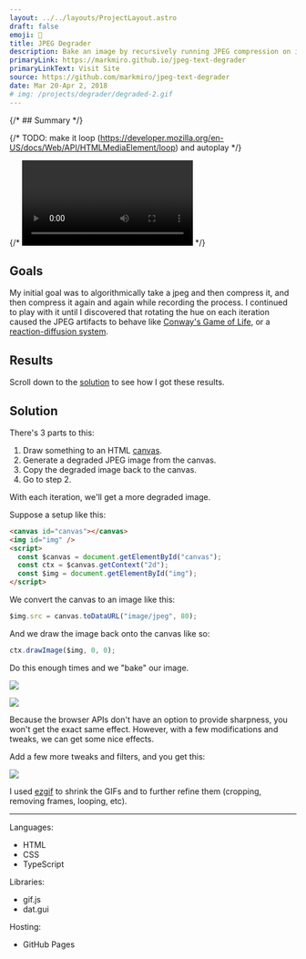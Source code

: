 ```yaml
---
layout: ../../layouts/ProjectLayout.astro
draft: false
emoji: 🥖
title: JPEG Degrader
description: Bake an image by recursively running JPEG compression on it (with filters)
primaryLink: https://markmiro.github.io/jpeg-text-degrader
primaryLinkText: Visit Site
source: https://github.com/markmiro/jpeg-text-degrader
date: Mar 20-Apr 2, 2018
# img: /projects/degrader/degraded-2.gif
---
```



{/* ## Summary */}

{/* TODO: make it loop (https://developer.mozilla.org/en-US/docs/Web/API/HTMLMediaElement/loop) and autoplay */}

{/* <video controls autoplay id="video">
  <source
    src="https://markmiro-website-content.s3.amazonaws.com/projects/degraded/vid.webm"
    type="video/webm"
  />
</video> */}

## Goals

My initial goal was to algorithmically take a jpeg and then compress it, and then compress it again and again while recording the process. I continued to play with it until I discovered that rotating the hue on each iteration caused the JPEG artifacts to behave like [Conway's Game of Life](https://en.wikipedia.org/wiki/Conway%27s_Game_of_Life), or a [reaction-diffusion system](https://en.wikipedia.org/wiki/Reaction%E2%80%93diffusion_system).

## Results

Scroll down to the [solution](#solution) to see how I got these results.

<Images />

## Solution

There's 3 parts to this:
1. Draw something to an HTML [canvas](https://developer.mozilla.org/en-US/docs/Web/API/HTMLCanvasElement).
2. Generate a degraded JPEG image from the canvas.
3. Copy the degraded image back to the canvas.
4. Go to step 2.

With each iteration, we'll get a more degraded image.

Suppose a setup like this:
```html
<canvas id="canvas"></canvas>
<img id="img" />
<script>
  const $canvas = document.getElementById("canvas");
  const ctx = $canvas.getContext("2d");
  const $img = document.getElementById("img");
</script>
```

We convert the canvas to an image like this:

```js
$img.src = canvas.toDataURL("image/jpeg", 80);
```

And we draw the image back onto the canvas like so:

```js
ctx.drawImage($img, 0, 0);
```

Do this enough times and we "bake" our image.

![]({s3File('projects/jpeg-degrader/crush.jpeg')})

![]({s3File('projects/jpeg-degrader/crush-2.jpeg')})

Because the browser APIs don't have an option to provide sharpness, you won't get the exact same effect. However, with a few modifications and tweaks, we can get some nice effects.

Add a few more tweaks and filters, and you get this:

![]({s3File('projects/jpeg-degrader/results/ezgif-5-ca0acd317f.gif')})

I used [ezgif](https://ezgif.com/) to shrink the GIFs and to further refine them (cropping, removing frames, looping, etc).

---

Languages:

- HTML
- CSS
- TypeScript

Libraries:

- gif.js
- dat.gui

Hosting:

- GitHub Pages

